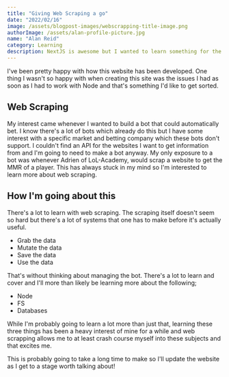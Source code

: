 ```yaml
---
title: "Giving Web Scraping a go"
date: "2022/02/16"
image: /assets/blogpost-images/webscrapping-title-image.png
authorImage: /assets/alan-profile-picture.jpg
name: "Alan Reid"
category: Learning
description: NextJS is awesome but I wanted to learn something for the backend. Web scrapping seemed interested so I'm going to give that a go. 
---
```

I've been pretty happy with how this website has been developed. One thing I wasn't so happy with when creating this site was the issues I had as soon as I had to work with Node and that's something I'd like to get sorted. 

## Web Scraping

My interest came whenever I wanted to build a bot that could automatically bet. I know there's a lot of bots which already do this but I have some interest with a specific market and betting company which these bots don't support. I couldn't find an API for the websites I want to get information from and I'm going to need to make a bot anyway. My only exposure to a bot was whenever Adrien of LoL-Academy, would scrap a website to get the MMR of a player. This has always stuck in my mind so I'm interested to learn more about web scraping.

## How I'm going about this

There's a lot to learn with web scraping. The scraping itself doesn't seem so hard but there's a lot of systems that one has to make before it's actually useful.

* Grab the data
* Mutate the data
* Save the data
* Use the data

That's without thinking about managing the bot. There's a lot to learn and cover and I'll more than likely be learning more about the following;

* Node
* FS
* Databases

While I'm probably going to learn a lot more than just that, learning these three things has been a heavy interest of mine for a while and web scrapping allows me to at least crash course myself into these subjects and that excites me.

This is probably going to take a long time to make so I'll update the website as I get to a stage worth talking about!